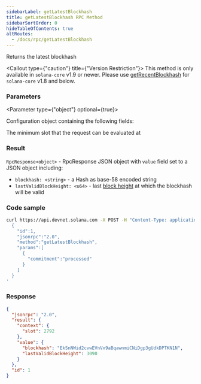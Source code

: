 ```yaml
---
sidebarLabel: getLatestBlockhash
title: getLatestBlockhash RPC Method
sidebarSortOrder: 0
hideTableOfContents: true
altRoutes:
  - /docs/rpc/getLatestBlockhash
---
```


Returns the latest blockhash

<Callout type={"caution"} title={"Version Restriction"}>
  This method is only available in `solana-core` v1.9 or newer. Please use
  [getRecentBlockhash](/docs/rpc/http/getRecentBlockhash) for `solana-core` v1.8
  and below.
</Callout>

<DocSideBySide>

<DocLeftSide>

### Parameters

<Parameter type={"object"} optional={true}>

Configuration object containing the following fields:

<Field
  name="commitment"
  type="string"
  optional={true}
  href="/docs/rpc/index.mdx#configuring-state-commitment"
/>

<Field name="minContextSlot" type="number" optional={true}>
  The minimum slot that the request can be evaluated at
</Field>

</Parameter>

### Result

`RpcResponse<object>` - RpcResponse JSON object with `value` field set to a JSON
object including:

- `blockhash: <string>` - a Hash as base-58 encoded string
- `lastValidBlockHeight: <u64>` - last
  [block height](/docs/terminology.md#block-height) at which the blockhash will
  be valid

</DocLeftSide>

<DocRightSide>

### Code sample

```bash
curl https://api.devnet.solana.com -X POST -H "Content-Type: application/json" -d '
  {
    "id":1,
    "jsonrpc":"2.0",
    "method":"getLatestBlockhash",
    "params":[
      {
        "commitment":"processed"
      }
    ]
  }
'
```

### Response

```json
{
  "jsonrpc": "2.0",
  "result": {
    "context": {
      "slot": 2792
    },
    "value": {
      "blockhash": "EkSnNWid2cvwEVnVx9aBqawnmiCNiDgp3gUdkDPTKN1N",
      "lastValidBlockHeight": 3090
    }
  },
  "id": 1
}
```

</DocRightSide>
</DocSideBySide>
